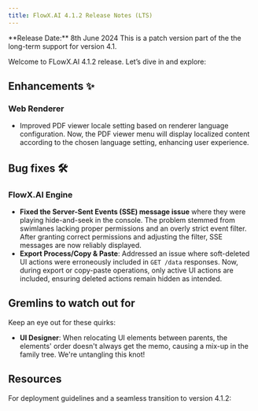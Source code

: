 ```yaml
---
title: FlowX.AI 4.1.2 Release Notes (LTS)
---
```


<Info>
**Release Date:** 8th June 2024 
</Info>

<Info>
This is a patch version part of the the long-term support for version 4.1.
</Info>

Welcome to FLowX.AI 4.1.2 release. Let’s dive in and explore:

## Enhancements ✨

### Web Renderer

- Improved PDF viewer locale setting based on renderer language configuration. Now, the PDF viewer menu will display localized content according to the chosen language setting, enhancing user experience.


## Bug fixes 🛠️

### FlowX.AI Engine

- **Fixed the Server-Sent Events (SSE) message issue** where they were playing hide-and-seek in the console. The problem stemmed from swimlanes lacking proper permissions and an overly strict event filter. After granting correct permissions and adjusting the filter, SSE messages are now reliably displayed.
- **Export Process/Copy & Paste**: Addressed an issue where soft-deleted UI actions were erroneously included in `GET /data` responses. Now, during export or copy-paste operations, only active UI actions are included, ensuring deleted actions remain hidden as intended.


## Gremlins to watch out for

Keep an eye out for these quirks:

- **UI Designer**: When relocating UI elements between parents, the elements' order doesn't always get the memo, causing a mix-up in the family tree. We're untangling this knot! 

## Resources

For deployment guidelines and a seamless transition to version 4.1.2: 

<CardGroup>
<Card title="Deployment guidelines v4.1.2" href="./deployment-guidelines-v4.1.2" icon ="file">
</Card>

<Card title="Migrating from previous versions" href="./migrating-from-previous-to-v4.1.2" icon ="file">
</Card>

</CardGroup>
